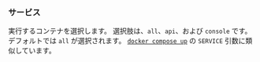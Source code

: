 ### サービス

実行するコンテナを選択します。
選択肢は、`all`、`api`、および `console` です。
デフォルトでは `all` が選択されます。
[`docker compose up`][docker compose up] の `SERVICE` 引数に類似しています。

[docker compose up]: https://docs.docker.com/reference/cli/docker/compose/up/